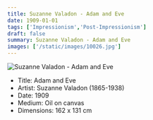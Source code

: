 ```yaml
---
title: Suzanne Valadon - Adam and Eve
date: 1909-01-01
tags: ['Impressionism','Post-Impressionism']
draft: false
summary: Suzanne Valadon - Adam and Eve
images: ['/static/images/10026.jpg']
---
```


![Suzanne Valadon - Adam and Eve](/static/images/10026.jpg)

* Title: Adam and Eve
* Artist: Suzanne Valadon (1865-1938)
* Date: 1909
* Medium: Oil on canvas
* Dimensions: 162 x 131 cm


